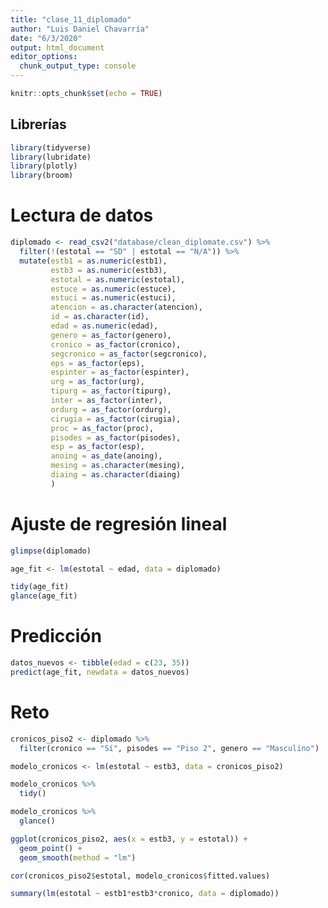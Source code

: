 ```yaml
---
title: "clase_11_diplomado"
author: "Luis Daniel Chavarría"
date: "6/3/2020"
output: html_document
editor_options: 
  chunk_output_type: console
---
```


```r
knitr::opts_chunk$set(echo = TRUE)
```

## Librerías

```r
library(tidyverse)
library(lubridate)
library(plotly)
library(broom)
```

# Lectura de datos

```r
diplomado <- read_csv2("database/clean_diplomate.csv") %>% 
  filter(!(estotal == "SD" | estotal == "N/A")) %>% 
  mutate(estb1 = as.numeric(estb1),
         estb3 = as.numeric(estb3),
         estotal = as.numeric(estotal),
         estuce = as.numeric(estuce),
         estuci = as.numeric(estuci),
         atencion = as.character(atencion),
         id = as.character(id),
         edad = as.numeric(edad),
         genero = as_factor(genero),
         cronico = as_factor(cronico),
         segcronico = as_factor(segcronico),
         eps = as_factor(eps),
         espinter = as_factor(espinter),
         urg = as_factor(urg),
         tipurg = as_factor(tipurg),
         inter = as_factor(inter),
         ordurg = as_factor(ordurg),
         cirugia = as_factor(cirugia),
         proc = as_factor(proc),
         pisodes = as_factor(pisodes),
         esp = as_factor(esp),
         anoing = as_date(anoing),
         mesing = as.character(mesing),
         diaing = as.character(diaing)
         )
```

# Ajuste de regresión lineal

```r
glimpse(diplomado)

age_fit <- lm(estotal ~ edad, data = diplomado)

tidy(age_fit)
glance(age_fit)
```

# Predicción

```r
datos_nuevos <- tibble(edad = c(23, 35))
predict(age_fit, newdata = datos_nuevos)
```

# Reto

```r
cronicos_piso2 <- diplomado %>% 
  filter(cronico == "Sí", pisodes == "Piso 2", genero == "Masculino")

modelo_cronicos <- lm(estotal ~ estb3, data = cronicos_piso2)

modelo_cronicos %>% 
  tidy()

modelo_cronicos %>% 
  glance()

ggplot(cronicos_piso2, aes(x = estb3, y = estotal)) +
  geom_point() +
  geom_smooth(method = "lm")

cor(cronicos_piso2$estotal, modelo_cronicos$fitted.values)
```

```r
summary(lm(estotal ~ estb1*estb3*cronico, data = diplomado))
```

